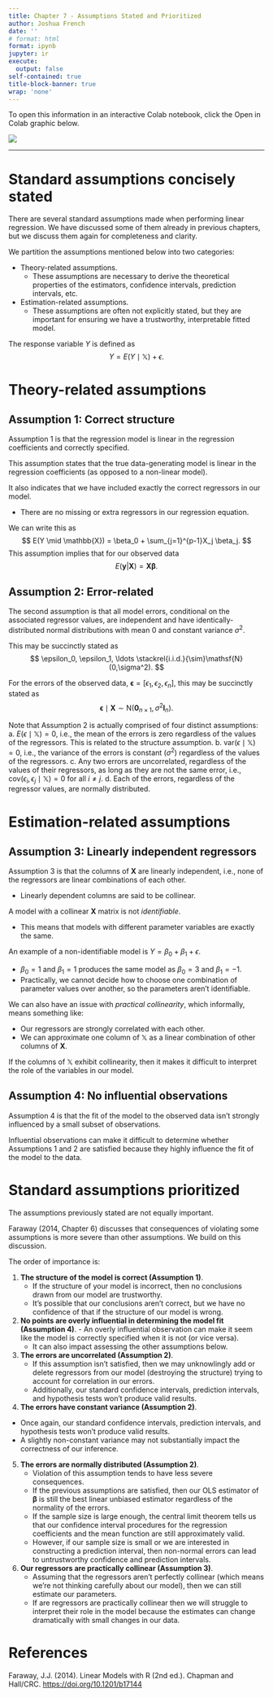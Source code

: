 ```yaml
---
title: Chapter 7 - Assumptions Stated and Prioritized
author: Joshua French
date: ''
# format: html
format: ipynb
jupyter: ir
execute:
  output: false
self-contained: true
title-block-banner: true
wrap: 'none'
---
```


To open this information in an interactive Colab notebook, click the Open in Colab graphic below.

<a href="https://colab.research.google.com/github/jfrench/LinearRegression/blob/master/notebooks/07-assumptions-stated-notebook.ipynb">
   <img src="https://colab.research.google.com/assets/colab-badge.svg">
</a>

---

# Standard assumptions concisely stated

There are several standard assumptions made when performing linear regression. We have discussed some of them already in previous chapters, but we discuss them again for completeness and clarity.

We partition the assumptions mentioned below into two categories: 

- Theory-related assumptions.
    - These assumptions are necessary to derive the theoretical properties of the estimators, confidence intervals, prediction intervals, etc.
- Estimation-related assumptions.
    - These assumptions are often not explicitly stated, but they are important for ensuring we have a trustworthy, interpretable fitted model.

The response variable $Y$ is defined as
$$
Y = E(Y\mid \mathbb{X}) + \epsilon.
$$

# Theory-related assumptions

## Assumption 1: Correct structure

Assumption 1 is that the regression model is linear in the regression coefficients and correctly specified.

This assumption states that the true data-generating model is linear in the regression coefficients (as opposed to a non-linear model).

It also indicates that we have included exactly the correct regressors in our model. 

- There are no missing or extra regressors in our regression equation.

We can write this as
$$
E(Y \mid \mathbb{X}) = \beta_0 + \sum_{j=1}^{p-1}X_j \beta_j.
$$
This assumption implies that for our observed data
$$
E(\mathbf{y}|\mathbf{X})=\mathbf{X}\boldsymbol{\beta}.
$$

## Assumption 2: Error-related

The second assumption is that all model errors, conditional on the associated regressor values, are independent and have identically-distributed normal distributions with mean 0 and constant variance $\sigma^2$.

This may be succinctly stated as 
$$
\epsilon_0, \epsilon_1, \ldots \stackrel{i.i.d.}{\sim}\mathsf{N}(0,\sigma^2).
$$

For the errors of the observed data, $\boldsymbol{\epsilon}=[\epsilon_1, \epsilon_2, \epsilon_n]$, this may be succinctly stated as
$$
\boldsymbol{\epsilon}\mid \mathbf{X} \sim \mathsf{N}(\boldsymbol{0}_{n\times 1}, \sigma^2 \mathbf{I}_n).
$$

Note that Assumption 2 is actually comprised of four distinct assumptions:
    a. $E(\epsilon \mid \mathbb{X})=0$, i.e., the mean of the errors is zero regardless of the values of the regressors. This is related to the structure assumption.
    b. $\mathrm{var}(\epsilon \mid \mathbb{X})=0$, i.e., the variance of the errors is constant ($\sigma^2$) regardless of the values of the regressors.
    c. Any two errors are uncorrelated, regardless of the values of their regressors, as long as they are not the same error, i.e., $\mathrm{cov}(\epsilon_i,\epsilon_j\mid \mathbb{X})=0$ for all $i\neq j$.
    d. Each of the errors, regardless of the regressor values, are normally distributed.
 
# Estimation-related assumptions

## Assumption 3: Linearly independent regressors

Assumption 3 is that the columns of $\mathbf{X}$ are linearly independent, i.e., none of the regressors are linear combinations of each other.

- Linearly dependent columns are said to be collinear.

A model with a collinear $\mathbf{X}$ matrix is not *identifiable*. 

- This means that models with different parameter variables are exactly the same.

An example of a non-identifiable model is $Y = \beta_0 + \beta_1 + \epsilon$.

- $\beta_0 = 1$ and $\beta_1 = 1$ produces the same model as $\beta_0 = 3$ and $\beta_1 = -1$.
- Practically, we cannot decide how to choose one combination of parameter values over another, so the parameters aren't identifiable.

We can also have an issue with *practical collinearity*, which informally, means something like:

- Our regressors are strongly correlated with each other.
- We can approximate one column of $\mathbb{X}$ as a linear combination of other columns of $\mathbf{X}$.

If the columns of $\mathbb{X}$ exhibit collinearity, then it makes it difficult to interpret the role of the variables in our model. 

## Assumption 4: No influential observations

Assumption 4 is that the fit of the model to the observed data isn't strongly influenced by a small subset of observations.

Influential observations can make it difficult to determine whether Assumptions 1 and 2 are satisfied because they highly influence the fit of the model to the data.

# Standard assumptions prioritized

The assumptions previously stated are not equally important.

Faraway (2014, Chapter 6) discusses that consequences of violating some assumptions is more severe than other assumptions. We build on this discussion.

The order of importance is:

1. **The structure of the model is correct (Assumption 1)**.
    - If the structure of your model is incorrect, then no conclusions drawn from our model are trustworthy.
    - It's possible that our conclusions aren't correct, but we have no confidence of that if the structure of our model is wrong. 
2. **No points are overly influential in determining the model fit (Assumption 4)**.        - An overly influential observation can make it seem like the model is correctly specified when it is not (or vice versa).
    - It can also impact assessing the other assumptions below.
3. **The errors are uncorrelated (Assumption 2)**.
    - If this assumption isn't satisfied, then we may unknowlingly add or delete regressors from our model (destroying the structure) trying to account for correlation in our errors.
    - Additionally, our standard confidence intervals, prediction intervals, and hypothesis tests won't produce valid results.
4. **The errors have constant variance (Assumption 2)**.
  - Once again, our standard confidence intervals, prediction intervals, and hypothesis tests won't produce valid results.
  - A slightly non-constant variance may not substantially impact the correctness of our inference.
5. **The errors are normally distributed (Assumption 2)**.
    - Violation of this assumption tends to have less severe consequences.
    - If the previous assumptions are satisfied, then our OLS estimator of $\boldsymbol{\beta}$ is still the best linear unbiased estimator regardless of the normality of the errors.
    - If the sample size is large enough, the central limit theorem tells us that our confidence interval procedures for the regression coefficients and the mean function are still approximately valid.
    - However, if our sample size is small or we are interested in constructing a prediction interval, then non-normal errors can lead to untrustworthy confidence and prediction intervals.
6. **Our regressors are practically collinear (Assumption 3)**.
    - Assuming that the regressors aren't perfectly collinear (which means we're not thinking carefully about our model), then we can still estimate our parameters.
    - If are regressors are practically collinear then we will struggle to interpret their role in the model because the estimates can change dramatically with small changes in our data.

# References

Faraway, J.J. (2014). Linear Models with R (2nd ed.). Chapman and Hall/CRC. [https://doi.org/10.1201/b17144](https://doi.org/10.1201/b17144)